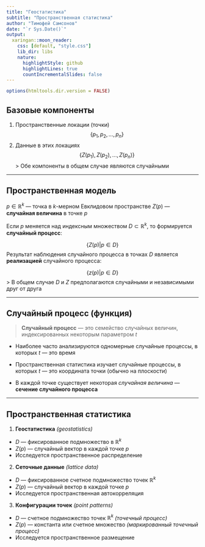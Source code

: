 ```yaml
---
title: "Геостатистика"
subtitle: "Пространственная статистика"
author: "Тимофей Самсонов"
date: "`r Sys.Date()`"
output:
  xaringan::moon_reader:
    css: [default, "style.css"]
    lib_dir: libs
    nature:
      highlightStyle: github
      highlightLines: true
      countIncrementalSlides: false
---
```


```r
options(htmltools.dir.version = FALSE)
```

## Базовые компоненты

1. Пространственные локации (точки)
  $$\{p_1, p_2, ..., p_n\}$$
2. Данные в этих локациях
  $$\{Z(p_1), Z(p_2), ..., Z(p_n)\}$$
> Обе компоненты в общем случае являются случайными

---

## Пространственная модель

$p \in \mathbb{R}^k$ --- точка в $k$-мерном Евклидовом пространстве
$Z(p)$ --- __случайная величина__ в точке $p$

Если $p$ меняется над индексным множеством $D \subset \mathbb{R}^k$, то формируется __случайный процесс__:

$$\{Z(p) | p \in D\}$$
Результат наблюдения случайного процесса в точках $D$ является __реализацией__ случайного процесса:

$$\{z(p) | p \in D\}$$
> В общем случае $D$ и $Z$ предполагаются случайными и независимыми друг от друга

---

## Случайный процесс (функция)

> __Случайный процесс__ --- это семейство случайных величин, индексированных некоторым параметром $t$

- Наиболее часто анализируются одномерные случайные процессы, в которых $t$ --- это время

- Пространственная статистика изучает случайные процессы, в которых $t$ — это координата точки (обычно на плоскости)

- В каждой точке существует некоторая _случайная величина_ — __сечение случайного процесса__

---

## Пространственная статистика

1. __Геостатистика__ _(geostatistics)_
  - $D$ --- фиксированное подмножество в $\mathbb{R}^k$
  - $Z(p)$ --- случайный вектор в каждой точке $p$
  - Исследуется пространственное распределение
2. __Сеточные данные__ _(lattice data)_
  - $D$ --- фиксированное счетное подмножество точек $\mathbb{R}^k$
  - $Z(p)$ --- случайный вектор в каждой точке $p$
  - Исследуется пространственная автокорреляция
3. __Конфигурации точек__ _(point patterns)_
  - $D$ --- счетное подмножество точек $\mathbb{R}^k$ _(точечный процесс)_
  - $Z(p)$ --- константа или счетное множество _(маркированный точечный процесс)_
  - Исследуется пространственное размещение